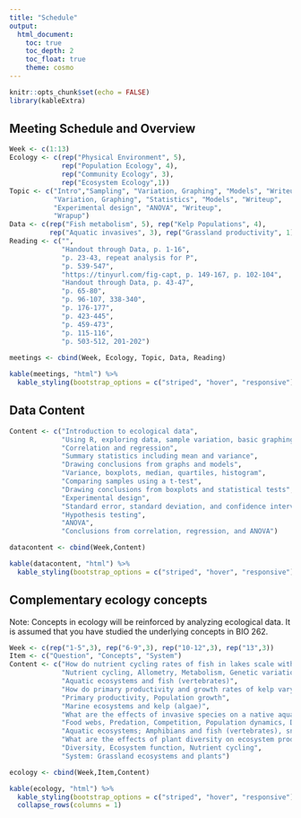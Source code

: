 ```yaml
---
title: "Schedule"
output: 
  html_document:
    toc: true
    toc_depth: 2
    toc_float: true
    theme: cosmo
---
```

```r
knitr::opts_chunk$set(echo = FALSE)
library(kableExtra)
```

## Meeting Schedule and Overview

```r
Week <- c(1:13)
Ecology <- c(rep("Physical Environment", 5),
             rep("Population Ecology", 4),
             rep("Community Ecology", 3),
             rep("Ecosystem Ecology",1))
Topic <- c("Intro","Sampling", "Variation, Graphing", "Models", "Writeup",
           "Variation, Graphing", "Statistics", "Models", "Writeup",
           "Experimental design", "ANOVA", "Writeup",
           "Wrapup")
Data <- c(rep("Fish metabolism", 5), rep("Kelp Populations", 4),
          rep("Aquatic invasives", 3), rep("Grassland productivity", 1))
Reading <- c("", 
             "Handout through Data, p. 1-16", 
             "p. 23-43, repeat analysis for P", 
             "p. 539-547", 
             "https://tinyurl.com/fig-capt, p. 149-167, p. 102-104", 
             "Handout through Data, p. 43-47", 
             "p. 65-80", 
             "p. 96-107, 338-340", 
             "p. 176-177",
             "p. 423-445", 
             "p. 459-473", 
             "p. 115-116", 
             "p. 503-512, 201-202")
 
meetings <- cbind(Week, Ecology, Topic, Data, Reading)

kable(meetings, "html") %>%  
  kable_styling(bootstrap_options = c("striped", "hover", "responsive"))
```

## Data Content

```r
Content <- c("Introduction to ecological data",
             "Using R, exploring data, sample variation, basic graphing",
             "Correlation and regression",
             "Summary statistics including mean and variance",
             "Drawing conclusions from graphs and models",
             "Variance, boxplots, median, quartiles, histogram",
             "Comparing samples using a t-test",
             "Drawing conclusions from boxplots and statistical tests",
             "Experimental design",
             "Standard error, standard deviation, and confidence intervals",
             "Hypothesis testing",
             "ANOVA",
             "Conclusions from correlation, regression, and ANOVA")

datacontent <- cbind(Week,Content)

kable(datacontent, "html") %>%  
  kable_styling(bootstrap_options = c("striped", "hover", "responsive"))
```

## Complementary ecology concepts

Note: Concepts in ecology will be reinforced by analyzing ecological data. It is assumed that you have studied the underlying concepts in BIO 262.

```r
Week <- c(rep("1-5",3), rep("6-9",3), rep("10-12",3), rep("13",3))
Item <- c("Question", "Concepts", "System")
Content <- c("How do nutrient cycling rates of fish in lakes scale with body size and temperature?",
             "Nutrient cycling, Allometry, Metabolism, Genetic variation",
             "Aquatic ecosystems and fish (vertebrates)",
             "How do primary productivity and growth rates of kelp vary among seasons, years, and sites?",
             "Primary productivity, Population growth",
             "Marine ecosystems and kelp (algae)",
             "What are the effects of invasive species on a native aquatic community?",
             "Food webs, Predation, Competition, Population dynamics, Direct and indirect effects",
             "Aquatic ecosystems; Amphibians and fish (vertebrates), snails and Daphnia (invertebrates), algae",
             "What are the effects of plant diversity on ecosystem productivity?",
             "Diversity, Ecosystem function, Nutrient cycling",
             "System: Grassland ecosystems and plants")

ecology <- cbind(Week,Item,Content)

kable(ecology, "html") %>%  
  kable_styling(bootstrap_options = c("striped", "hover", "responsive")) %>%
  collapse_rows(columns = 1)
```